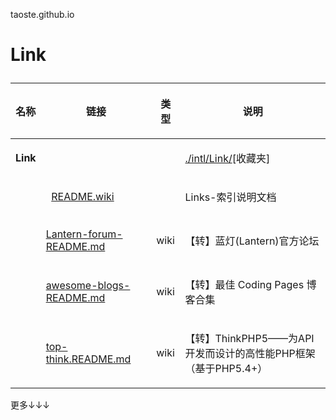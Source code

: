 taoste.github.io

<h1>Link</h1>

{|
! 名称 !! 链接 !! 类型 !! 说明
|-
| '''Link''' || &nbsp;  ||  &nbsp; || [https://github.com/taoste/taoste.github.io/tree/master/intl/Link ./intl/Link/][收藏夹] 
|-
|  &nbsp;  ||   [https://github.com/taoste/taoste.github.io/blob/master/intl/Link/README.wiki README.wiki] ||  &nbsp;  || Links-索引说明文档
|-
|  &nbsp; || [https://github.com/taoste/taoste.github.io/blob/master/intl/Link/Lantern-forum-README.md Lantern-forum-README.md] || wiki || 
【转】蓝灯(Lantern)官方论坛
|-
|  &nbsp; || [https://github.com/taoste/taoste.github.io/blob/master/intl/Link/awesome-blogs-README.md awesome-blogs-README.md] || wiki || 
【转】最佳 Coding Pages 博客合集
|-
|  &nbsp; || [https://github.com/taoste/taoste.github.io/blob/master/intl/Link/top-think.README.md top-think.README.md] || wiki || 
【转】ThinkPHP5——为API开发而设计的高性能PHP框架（基于PHP5.4+）
|}
更多↓↓↓

